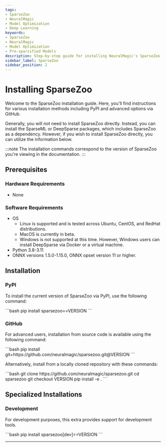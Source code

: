 ```yaml
---
tags:
- SparseZoo
- NeuralMagic
- Model Optimization
- Deep Learning
keywords:
- SparseZoo
- NeuralMagic
- Model Optimization
- Pre-sparsified Models
description: Step-by-step guide for installing NeuralMagic's SparseZoo.
sidebar_label: SparseZoo
sidebar_position: 2
---
```


# Installing SparseZoo

Welcome to the SparseZoo installation guide. Here, you'll find instructions for various installation methods including PyPI and advanced options via GitHub.

Generally, you will not need to install SparseZoo directly.
Instead, you can install the SparseML or DeepSparse packages, which includes SparseZoo as a dependency.
However, if you wish to install SparseZoo directly, you can utilize the information below.

:::note
The installation commands correspond to the version of SparseZoo you're viewing in the documentation.
:::

## Prerequisites

### Hardware Requirements

- None

### Software Requirements

- OS
  - Linux is supported and is tested across Ubuntu, CentOS, and RedHat distributions.
  - MacOS is currently in beta.
  - Windows is not supported at this time. However, Windows users can install DeepSparse via Docker or a virtual machine.
- Python 3.8-3.11
- ONNX versions 1.5.0-1.15.0, ONNX opset version 11 or higher.

## Installation

### PyPI

To install the current version of SparseZoo via PyPI, use the following command:

<VersionInjector targetProduct="sparsezoo" targetVersion="==VERSION" prepend="==">
    ```bash
    pip install sparsezoo==VERSION
    ```
</VersionInjector>

### GitHub

For advanced users, installation from source code is available using the following command:

<VersionInjector targetProduct="sparsezoo" prepend="v" currentTag="main" ignoreNightly={true}>
    ```bash
    pip install git+https://github.com/neuralmagic/sparsezoo.git@VERSION
    ```
</VersionInjector>

Alternatively, install from a locally cloned repository with these commands:

<VersionInjector targetProduct="sparsezoo" prepend="tags/v" currentTag="main" ignoreNightly={true}>
    ```bash
    git clone https://github.com/neuralmagic/sparsezoo.git
    cd sparsezoo
    git checkout VERSION
    pip install -e .
    ```
</VersionInjector>

## Specialized Installations

### Development

For development purposes, this extra provides support for development tools.

<VersionInjector targetProduct="sparsezoo[dev]" targetVersion="==VERSION" prepend="==">
    ```bash
    pip install sparsezoo[dev]==VERSION
    ```
</VersionInjector>

---